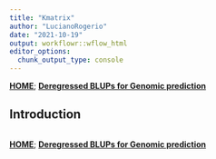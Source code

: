 ```yaml
---
title: "Kmatrix"
author: "LucianoRogerio"
date: "2021-10-19"
output: workflowr::wflow_html
editor_options:
  chunk_output_type: console
---
```


[**HOME**](index.html);
[**Deregressed BLUPs for Genomic prediction**](DeBLUPs.html)

## Introduction

```r

```

[**HOME**](index.html);
[**Deregressed BLUPs for Genomic prediction**](DeBLUPs.html)
